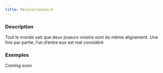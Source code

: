 ```yaml
---
title: Révolutionnaire
---
```



<Fabled REVOLUTIONNAIRE header />

### Description

Tout le monde sait que deux joueurs voisins sont du même alignement. Une fois par partie, l’un d’entre eux est mal considéré.

### Exemples

Coming soon